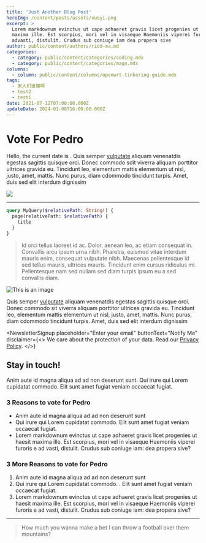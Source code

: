 ```yaml
---
title: 'Just Another Blog Post'
heroImg: /content/posts/assets/xueyi.png
excerpt: >
  Lorem markdownum evinctus ut cape adhaeret gravis licet progenies ut haesit
  maxima ille. Est scorpius, mori vel in visaeque Haemoniis viperei furoris e
  advasti, distulit. Crudus sub coniuge iam dea propera sive
author: public/content/authors/ridd-ma.md
categories:
  - category: public/content/categories/coding.mdx
  - category: public/content/categories/magn.mdx
columns:
  - column: public/content/columns/openwrt-tinkering-guide.mdx
tags:
  - 家人们谁懂啊
  - test2
  - test1
date: 2021-07-12T07:00:00.000Z
updateDate: 2024-01-08T16:00:00.000Z
---
```


# Vote For Pedro

Hello, the current date is <DateTime format="local" />. Quis semper [vulputate](https://example.com) aliquam venenatdis egestas sagittis quisque orci. Donec commodo sdit viverra aliquam porttitor ultrices gravida eu. Tincidunt leo, elementum mattis elementum ut nisl, justo, amet, mattis. Nunc purus, diam cdommodo tincidunt turpis. Amet, duis sed elit interdum dignissim

![](/content/posts/assets/xueyi.png)

***

```graphql
query MyQuery($relativePath: String!) {
  page(relativePath: $relativePath) {
    title
  }
}
```

> Id orci tellus laoreet id ac. Dolor, aenean leo, ac etiam consequat in. Convallis arcu ipsum urna nibh. Pharetra, euismod vitae interdum mauris enim, consequat vulputate nibh. Maecenas pellentesque id sed tellus mauris, ultrices mauris. Tincidunt enim cursus ridiculus mi. Pellentesque nam sed nullam sed diam turpis ipsum eu a sed convallis diam.

![This is an image](/uploads/unsplash-75EFpyXu3Wg.jpg)

Quis semper [vulputate](https://example.com) aliquam venenatdis egestas sagittis quisque orci. Donec commodo sit viverra aliquam porttitor ultrices gravida eu. Tincidunt leo, elementum mattis elementum ut nisl, justo, amet, mattis. Nunc purus, diam cdommodo tincidunt turpis. Amet, duis sed elit interdum dignissim

<NewsletterSignup
  placeholder="Enter your email"
  buttonText="Notify Me"
  disclaimer={<>
    We care about the protection of your data. Read our [Privacy Policy](http://example.com).
  </>}
>
  ## Stay in touch!

  Anim aute id magna aliqua ad ad non deserunt sunt. Qui irure qui Lorem cupidatat commodo. Elit sunt amet fugiat veniam occaecat fugiat.
</NewsletterSignup>

### 3 Reasons to vote for Pedro

* Anim aute id magna aliqua ad ad non deserunt sunt
* Qui irure qui Lorem cupidatat commodo. Elit sunt amet fugiat veniam occaecat fugiat.
* Lorem markdownum evinctus ut cape adhaeret gravis licet progenies ut haesit maxima ille. Est scorpius, mori vel in visaeque Haemoniis viperei furoris e ad vasti, distulit. Crudus sub coniuge iam: dea propera sive?

### 3 More Reasons to vote for Pedro

1. Anim aute id magna aliqua ad ad non deserunt sunt
2. Qui irure qui Lorem cupidatat commodo.
   . Elit sunt amet fugiat veniam occaecat fugiat.
3. Lorem markdownum evinctus ut cape adhaeret gravis licet progenies ut haesit maxima ille. Est scorpius, mori vel in visaeque Haemoniis viperei furoris e ad vasti, distulit. Crudus sub coniuge iam: dea propera sive?

***

<BlockQuote authorName="Uncle Rico">
  How much you wanna make a bet I can throw a football over them mountains?
</BlockQuote>
